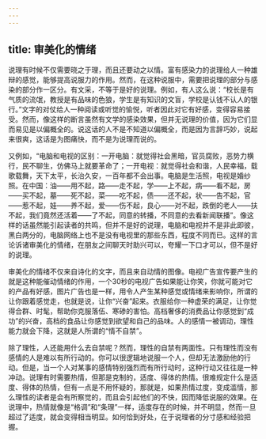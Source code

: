 ```yaml
---
---
---
```

title: 审美化的情绪
---





说理有时候不仅需要晓之于理，而且还要动之以情。富有感染力的说理给人一种雄辩的感觉，能够提高说服力的作用。然而，在这种说服中，需要把说理的部分与感染的部分作一区分。有文采，不等于是好的说理。例如，有人这么说：“校长是有气质的流氓，教授是有品味的色狼，学生是有知识的文盲，学校是认钱不认人的银行。”文字的对仗给人一种阅读或听觉的愉悦，听者因此对它有好感，变得容易接受。然而，像这样的断言虽然有文学的感染效果，但并无说理的价值，因为它们显而易见是以偏概全的。说这话的人不是不知道以偏概全，而是因为言辞巧妙，说起来很爽，这话是为图痛快，而不是为说理而说的。

又例如，“电脑和电视的区别：一开电脑：就觉得社会黑暗，官员腐败，恶势力横行，民不聊生，仿佛马上就要革命了；一开电视：就觉得社会和谐，人民幸福，载歌载舞，天下太平，长治久安，一百年都不会出事。电脑是生活照，电视是婚纱照。在中国：油——用不起，路——走不起，学——上不起，病——看不起，房——买不起，墓——死不起，菜——吃不起，债——还不起，状——告不起，官——惹不起，娃——养不起，爱——伤不起，良心——对不起，跌倒的老人——扶不起，我们竟然还活着——了不起，同意的转播，不同意的去看新闻联播”。像这样的话虽然能引起读者的共鸣，但并不是好的说理，电脑和电视并不是非此即彼，黑白两分的，电脑网络上也不是没有电视里的那些东西，程度不同而已。这样的言论诉诸审美化的情绪，在朋友之间聊天时助兴可以，夸耀一下口才可以，但不是好的说理。

审美化的情绪不仅来自诗化的文字，而且来自动情的图像。电视广告宣传要产生的就是这种能催动情绪的作用，一个30秒的电视广告如果能让你笑，你就可能对它的产品有好感，图片广告也是一样，用令人产生某种感觉或情绪来影响你，所谓的让你跟着感觉走，也就是说，让你“兴奋”起来。衣服给你一种虚荣的满足，让你觉得合群、时髦，帮助你克服落伍、寒碜的害怕。高档奢侈的消费品让你感觉到“成功”的兴奋，高档的食品让你感觉到欲望和自己的品味。人的感情一被调动，理性能力就会下降，这就是人所谓的“情不自禁”。

除了理性，人还能用什么去自禁呢？然而，理性的自禁有两面性。只有理性而没有感情的人是难以有所行动的。你可以很逻辑地说服一个人，但却无法激励他的行动。但是，当一个人对某事的感情特别强烈而有所行动时，这种行动又往往是一种冲动。说理有时需要热情，但那是克制的，适度、得体的热情。很难规定什么是适度、得体的热情，但有一点是不用怀疑的，那就是，如果热情过度，变成滥情，那么理性的读者是会有所察觉的，而且会引起他们的不快，因而降低说服的效果。在说理中，热情就像是“格调”和“条理”一样，适度存在的时候，并不明显，然而一旦超过了适度，就会变得相当明显。如何恰到好处，在于说理者的分寸感和经验把握。